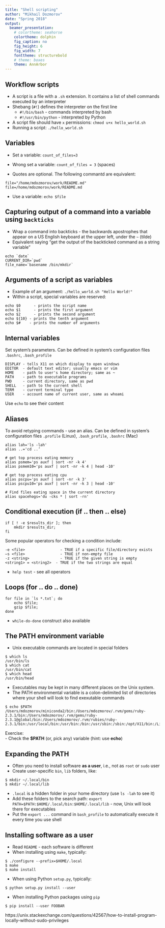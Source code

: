 ```yaml
---
title: "Shell scripting"
author: "Mikhail Dozmorov"
date: "Spring 2018"
output:
  beamer_presentation:
    # colortheme: seahorse
    colortheme: dolphin
    fig_caption: no
    fig_height: 6
    fig_width: 7
    fonttheme: structurebold
    # theme: boxes
    theme: AnnArbor
---
```


## Workflow scripts

- A script is a file with a `.sh` extension. It contains a list of shell commands executed by an interpreter
- Shebang  (`#!`) defines the interpreter on the first line  
    - `#!/bin/bash` - commands interpreted by bash
    - `#!/usr/bin/python` - interpreted by Python

- A script file should have `x` permissions: `chmod u+x hello_world.sh`
- Running a script: `./hello_world.sh`

## Variables

- Set a variable: `count_of_files=3`
- Wrong set a variable: `count_of_files = 3` (spaces)

- Quotes are optional. The following commantd are equivalent:
```
file="/home/mdozmorov/work/README.md"
file=/home/mdozmorov/work/README.md
```

- Use a variable: `echo $file`

## Capturing output of a command into a variable using `backticks`

- Wrap a command into backticks - the backwards apostrophes that appear on a US English keyboard at the upper left, under the `~` (tilde)
- Equivalent saying "get the output of the backticked command as a string variable"
```
echo `date` 
CURRENT_DIR=`pwd`
file_name=`basename /bin/mkdir`
```

## Arguments of a script as variables

- Example of an argument: `./hello_world.sh "Hello World!"`
- Within a script, special variables are reserved:
```
echo $0		 - prints the script name
echo $1		 - prints the first argument
echo $2		 - prints the second argument
echo ${10} - prints the tenth argument
echo $#    - prints the number of arguments
```

## Internal variables

Set system’s parameters. Can be defined in system’s configuration files `.bashrc`, `.bash_profile`
```
DISPLAY	- tells X11 on which display to open windows
EDITOR	- default text editor; usually emacs or vim
HOME	- path to user's home directory; same as ~
PATH	- path to executable programs
PWD		- current directory, same as pwd
SHELL	- path to the current shell
TERM	- current terminal type
USER	- account name of current user, same as whoami
```

Use `echo` to see their content

## Aliases

To avoid retyping commands - use an alias. Can be defined in system’s configuration files `.profile` (Linux), `.bash_profile`, `.bashrc` (Mac)

```
alias lah='ls -lah'
alias ..='cd ..’

# get top process eating memory
alias psmem='ps auxf | sort -nr -k 4'
alias psmem10='ps auxf | sort -nr -k 4 | head -10'

# get top process eating cpu
alias pscpu='ps auxf | sort -nr -k 3'
alias pscpu10='ps auxf | sort -nr -k 3 | head -10'

# Find files eating space in the current directory
alias spacehogs='du -cks * | sort -rn'
```

## Conditional execution (if .. then .. else)

```
if [ ! -e $results_dir ]; then 
	mkdir $results_dir; 
fi 
```

Some popular operators for checking a condition include:
```
-e <file> 		         - TRUE if a specific file/directory exists
–s <file> 		         - TRUE if non-empty file
-z <string>		         - TRUE if the given string is empty
<string1> = <string2>  - TRUE if the two strings are equal
```

- `help test` - see all operators

## Loops (for .. do .. done)

```
for file in `ls *.txt`; do 
	echo $file; 
	gzip $file;
done
```

- `while-do-done` construct also available

## The PATH environment variable

- Unix executable commands are located in special folders

```
$ which ls
/usr/bin/ls
$ which cat
/usr/bin/cat
$ which head
/usr/bin/head
```

- Executables may be kept in many different places on the Unix system.  
- The PATH environmental variable is a colon-delimited list of directories where your shell will look to find exexutable commands

```
$ echo $PATH
/Users/mdozmorov/miniconda2/bin:/Users/mdozmorov/.rvm/gems/ruby-2.3.1/bin:/Users/mdozmorov/.rvm/gems/ruby-2.3.1@global/bin:/Users/mdozmorov/.rvm/rubies/ruby-2.3.1/bin:/usr/local/bin:/usr/bin:/bin:/usr/sbin:/sbin:/opt/X11/bin:/Library/TeX/texbin:/Users/mdozmorov/.rvm/bin
```

Exercise:  
- Check the **$PATH** (or, pick any) variable (hint: use **echo**)

## Expanding the PATH

- Often you need to install software **as a user**, i.e., not as `root` or `sudo` user
- Create user-specific `bin`, `lib` folders, like:
```
$ mkdir ~/.local/bin
$ mkdir ~/.local/lib
```
- `.local` is a hidden folder in your home directory (use `ls -lah` to see it)
- Add these folders to the search path: `export PATH=$PATH:$HOME/.local/bin:$HOME/.local/lib` - now, Unix will look there for executables
- Put the `export ...` command in `bash_profile` to automatically execute it every time you use shell

## Installing software as a user

- Read `README` - each software is different
- When installing using `make`, typically:
```
$ ./configure --prefix=$HOME/.local
$ make
$ make install
```
- When using Python `setup.py`, typically:
```
$ python setup.py install --user
```
- When installing Python packages using `pip`
```
$ pip install --user FOOBAR
```

\tiny https://unix.stackexchange.com/questions/42567/how-to-install-program-locally-without-sudo-privileges






